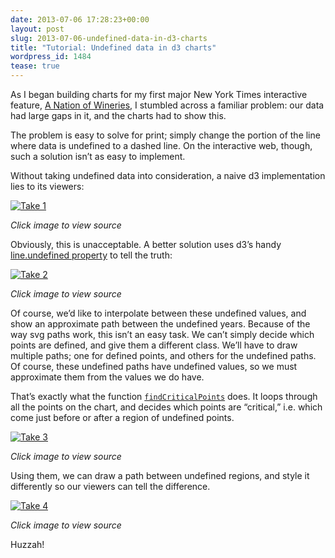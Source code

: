 ```yaml
---
date: 2013-07-06 17:28:23+00:00
layout: post
slug: 2013-07-06-undefined-data-in-d3-charts
title: "Tutorial: Undefined data in d3 charts"
wordpress_id: 1484
tease: true
---
```


As I began building charts for my first major New York Times interactive feature, [A Nation of Wineries](http://www.nytimes.com/interactive/2013/07/07/business/a-nation-of-wineries.html), I stumbled across a familiar problem: our data had large gaps in it, and the charts had to show this.

The problem is easy to solve for print; simply change the portion of the line where data is undefined to a dashed line. On the interactive web, though, such a solution isn't as easy to implement.

Without taking undefined data into consideration, a naive d3 implementation lies to its viewers:

[![Take 1]({{ site.url }}/assets/posts/2013-07-06-undefined-data-in-d3-charts/take1.png)](http://bl.ocks.org/kevinschaul/5940443)

_Click image to view source_

Obviously, this is unacceptable. A better solution uses d3's handy [line.undefined property](https://github.com/mbostock/d3/wiki/SVG-Shapes#wiki-line_defined) to tell the truth:

[![Take 2]({{ site.url }}/assets/posts/2013-07-06-undefined-data-in-d3-charts/take2.png)](http://bl.ocks.org/kevinschaul/5940451)

_Click image to view source_

Of course, we'd like to interpolate between these undefined values, and show an approximate path between the undefined years. Because of the way svg paths work, this isn't an easy task. We can't simply decide which points are defined, and give them a different class. We'll have to draw multiple paths; one for defined points, and others for the undefined paths. Of course, these undefined paths have undefined values, so we must approximate them from the values we do have.

That's exactly what the function [`findCriticalPoints`](http://bl.ocks.org/kevinschaul/5940459#index.html) does. It loops through all the points on the chart, and decides which points are "critical," i.e. which come just before or after a region of undefined points.

[![Take 3]({{ site.url }}/assets/posts/2013-07-06-undefined-data-in-d3-charts/take3.png)](http://bl.ocks.org/kevinschaul/5940560)

_Click image to view source_

Using them, we can draw a path between undefined regions, and style it differently so our viewers can tell the difference.

[![Take 4]({{ site.url }}/assets/posts/2013-07-06-undefined-data-in-d3-charts/take4.png)](http://bl.ocks.org/kevinschaul/5940459)

_Click image to view source_

Huzzah!

